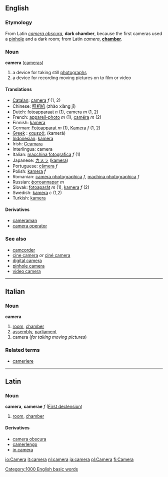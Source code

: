 {{wikipedia}}

==English==
===Etymology===
From Latin ''[[camera obscura]]'', '''dark chamber''', because the first cameras used a [[pinhole]] and a dark room; from Latin ''camera'', '''[[chamber]]'''.

=== Noun ===
'''camera''' ([[cameras]])

#a device for taking still [[photograph]]s
#a device for recording moving pictures on to film or video

====Translations====
*[[w:Catalan language|Catalan]]: [[camera]] ''f'' (1, 2)
*Chinese: [[照相机]] (zhào xiàng jī)
*Dutch: [[fotoapparaat]] ''n'' (1), camera ''m'' (1, 2)
*French: [[appareil-photo]] ''m'' (1), [[caméra]] ''m'' (2)
*Finnish: [[kamera]]
*German: [[Fotoapparat]] ''m'' (1), [[Kamera]] ''f'' (1, 2)
*[[w:Greek language|Greek]]    <!-- Please note that this makes sense, so Greek (Modern) and Greek (Ancient) are listed both under 'G' -->: [[καμερά]], (kamerá)
*[[w:Indonesian language|Indonesian]]: [[kamera]]
*Irish: [[Ceamara]]
*Interlingua: camera
*Italian: [[macchina fotografica]] ''f'' (1)
*Japanese: [[カメラ]] ([[kamera]])
*Portuguese: [[câmera]] ''f''
*Polish: [[kamera]] ''f''
*Romanian: [[camera photographica]] ''f'', [[machina photographica]] ''f''
*Russian: [[фотоаппарат]] ''m''
*Slovak: [[fotoaparát]] ''m'' (1), [[kamera]] ''f'' (2)
*Swedish: [[kamera]] ''c'' (1,2)
*Turkish: [[kamera]]

====Derivatives====
*[[cameraman]]
*[[camera operator]]

===See also===
*[[camcorder]]
*[[cine camera]] ''or'' [[ciné camera]]
*[[digital camera]]
*[[pinhole camera]]
*[[video camera]]

----

==Italian==
===Noun===
'''camera'''

# [[room]], [[chamber]]
# [[assembly]], [[parliament]]
#camera (''for taking moving pictures'')

===Related terms===
*[[cameriere]]

----

==Latin==
===Noun===
'''camera''', '''camerae''' ''f'' ([[Latin:First declension|First declension]])

#[[room]], [[chamber]]

====Derivatives====
*[[camera obscura]]
*[[camerlengo]]
*[[in camera]]

[[Category:1000 English basic words]]

[[io:Camera]]
[[it:camera]]
[[nl:camera]]
[[ja:camera]]
[[pl:Camera]]
[[fi:Camera]]